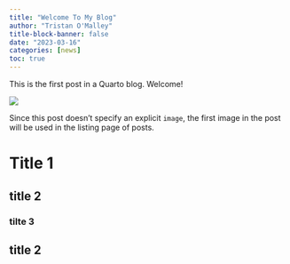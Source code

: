 ```yaml
---
title: "Welcome To My Blog"
author: "Tristan O'Malley"
title-block-banner: false
date: "2023-03-16"
categories: [news]
toc: true
---
```


This is the first post in a Quarto blog. Welcome!

![](thumbnail.jpg)

Since this post doesn't specify an explicit `image`, the first image in the post will be used in the listing page of posts.

# Title 1

## title 2

### tilte 3

## title 2
